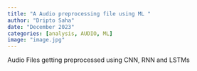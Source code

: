```yaml
---
title: "A Audio preprocessing file using ML "
author: "Dripto Saha"
date: "December 2023"
categories: [analysis, AUDIO, ML]
image: "image.jpg"
---
```


Audio Files getting preprocessed using CNN, RNN and LSTMs
